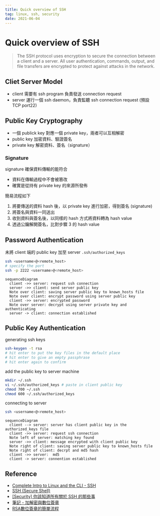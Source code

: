 ```yaml
---
title: Quick overview of SSH
tag: linux, ssh, security
date: 2021-06-04
---
```


# Quick overview of SSH

>The SSH protocol uses encryption to secure the connection between a client and a server. All user authentication, commands, output, and file transfers are encrypted to protect against attacks in the network.

## Cliet Server Model

- client 需要有 ssh program 負責發送 connection request
- server 運行一個 ssh daemon，負責監聽 ssh connection request (預設 TCP port22)

## Public Key Cryptography
  
- 一個 publick key 對應一個 private key，兩者可以互相解密
- public key 加密資料、驗證簽名
- private key 解密資料、簽名（signature）

### Signature

signature 確保資料傳輸的能符合

- 資料在傳輸過程中不會被篡改
- 確實是從持有 private key 的來源所發佈

簡易流程如下

1. 將要傳送的資料 hash 後，以 private key 進行加密，得到簽名 (signature)
1. 將簽名與資料一同送出
1. 收到資料與簽名後，以同樣的 hash 方式將資料轉為 hash value
1. 透過公鑰解開簽名，比對步驟 3 的 hash value
  
## Password Authentication

未將 client 端的 public key 加至 server `.ssh/authorized_keys`

```bash
ssh <username>@<remote_host>
# specify the port
ssh -p 2222 <username>@<remote_host>
```

```mermaid
sequenceDiagram
  client ->> server: request ssh connection
  server ->> client: send server public key
  Note over client: saving server public key to known_hosts file
  Note over client: encrypt password using server public key 
  client ->> server: encrypted password
  Note over server: decrypt using server private key and authenticating
  server -> client: connection established
```

## Public Key Authentication

generating ssh keys

```bash
ssh-keygen -t rsa
# hit enter to put the key files in the default place
# hit enter to give an empty passphrase
# hit enter again to confirm
```

add the public key to server machine

```bash
mkdir ~/.ssh
vi ~/.ssh/authorized_keys # paste in client public key
chmod 700 ~/.ssh
chmod 600 ~/.ssh/authorized_keys
```

connecting to server

```bash
ssh <username>@<remote_host>
```

```mermaid
sequenceDiagram
  client --> server: server has client public key in the authorized_keys file
  client ->> server: request ssh connection
  Note left of server: matching key found
  server ->> client: message encrypted with client public key
  Note right of client: saving server public key to known_hosts file
  Note right of client: decrpt and md5 hash
  client ->> server:  md5
  client -> server: connention established
```

## Reference

- [Complete Intro to Linux and the CLI - SSH](https://btholt.github.io/complete-intro-to-linux-and-the-cli/ssh)
- [SSH (Secure Shell)](https://www.ssh.com/academy/ssh#the-ssh-protocol)
- [[Security] 你該知道所有關於 SSH 的那些事](https://jennycodes.me/posts/security-ssh)
- [筆記 - 加解密與數位簽章](https://sibevin.github.io/posts/2017-05-19-113900-notes-encryption-digital-signature)
- [RSA數位簽章的簡單流程](https://dotblogs.com.tw/litfal/2014/03/08/144298)
